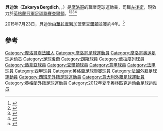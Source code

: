 {{Infobox football biography
|name                = 貝迪治
|image               =
|caption             =
|fullname            =
|birth_date          = {{birth date and age|1989|01|07|df=yes}}
|birth_place         = {{FRA}}[[貢比涅|貢比涅]]
|height              = {{height|m=1.78|precision=0}}
|position            = [[左後衛|左後衛]]
|currentclub         = [[查爾頓體育足球會|查爾頓]]
|clubnumber          =
|youthyears1         = 2004–2007
|youthclubs1         = [[斯特拉斯堡競賽會|斯特拉斯堡]]
|youthyears2         = 2007–2009
|youthclubs2         = [[格迪爾體育會|格迪爾]]
|collegeyears1       =
|collegeclubs1       =
|collegecaps1        =
|collegegoals1       =
|years1              = 2009–2010
|clubs1              = [[馬卡比巴黎大都會足球會|馬卡比巴黎大都會]]
|caps1               = 31
|goals1              = 1
|years2              = 2010–2013
|clubs2              = [[朗斯競賽會|朗斯]]
|caps2               = 56
|goals2              = 2
|years3              = 2013–2015
|clubs3              = [[皇家華拉度列足球會|華拉度列]]
|caps3               = 39
|goals3              = 5
|years4              = 2015
|clubs4              = → [[热那亚板球与足球俱乐部|熱拿亞]] (租借)
|caps4               = 11
|goals4              = 0
|years5              = 2015–
|clubs5              = [[查爾頓體育足球會|查爾頓]]
|caps5               = 0
|goals5              = 0
|nationalyears1      = 2011–
|nationalteam1       = [[摩洛哥23歲以下國家足球隊|摩洛哥23歲以下國家足球隊]]
|nationalcaps1       = 8
|nationalgoals1      = ?
|nationalyears2      = 2012–
|nationalteam2       = [[摩洛哥國家足球隊|摩洛哥國家足球隊]]
|nationalcaps2       = 11
|nationalgoals2      = 0
|medaltemplates      =
|club-update         = 17 May 2015
|nationalteam-update = 24 March 2013
}}

'''貝迪治'''（'''Zakarya Bergdich'''，{{lang-ar|زكرياء برݣديش}}，{{bd|1989年|1月7日||}}）是[[摩洛哥|摩洛哥]]的職業足球運動員，司職[[左後衛|左後衛]]，現效力於[[英格蘭冠軍足球聯賽|英格蘭冠軍足球聯賽]][[查爾頓體育足球會|查爾頓]]。<ref>{{cite web|title=Morocco - Z. Bergdich - Profile with news, career statistics and history - Soccerway|url=http://uk.soccerway.com/players/zakarya-bergdich/156704/|publisher=Soccerway|accessdate=28 July 2012|archive-date=2017-08-13|archive-url=https://web.archive.org/web/20170813055930/http://uk.soccerway.com/players/zakarya-bergdich/156704/|dead-url=no}}</ref><ref>{{cite news|title=FOOTBALL Bergdich, fier d'être un Lensois|url=http://www.courrier-picard.fr/courrier/Sports/Sport-en-Picardie/Bergdich-fier-d-etre-un-Lensois|accessdate=28 July 2012|newspaper=Le Courrier picard|date=20 July 2011|archive-date=2016-03-04|archive-url=https://web.archive.org/web/20160304122704/http://www.courrier-picard.fr/courrier/Sports/Sport-en-Picardie/Bergdich-fier-d-etre-un-Lensois|dead-url=no}}</ref><ref>{{cite news|title=Z. Bergdich: "Lens, la destination idéale"|url=http://www.lensois.com/articles/2126-z-bergdich-lens-la-destination-ideale|accessdate=28 July 2012|newspaper=Lensois|deadurl=yes|archiveurl=https://web.archive.org/web/20130629205943/http://www.lensois.com/articles/2126-z-bergdich-lens-la-destination-ideale|archivedate=2013年6月29日}}</ref><ref>{{cite news|title=Zakaria Bergdich rejoint la CFA lensoise|url=http://www.rclens.fr/infos_2010/06/30_cfa_bergdich/index.php#ancreContenu|accessdate=28 July 2012|newspaper=RC Lens|date=30 June 2010|archive-url=https://web.archive.org/web/20150203172203/http://www.rclens.fr/infos_2010/06/30_cfa_bergdich/index.php#ancreContenu|archive-date=2015-02-03|dead-url=yes}}</ref>

2015年7月23日，貝迪治由[[皇家華拉度列足球會|華拉度列]]加盟至[[查爾頓體育足球會|查爾頓]]並簽約4年。<ref>{{cite news|title=Charlton sign Zakarya Bergdich and Cristian Ceballos|url=http://www.bbc.com/sport/0/football/33640133|accessdate=23 July 2015|date=23 July 2015|work=BBC Sport|archive-date=2015-09-24|archive-url=https://web.archive.org/web/20150924225136/http://www.bbc.com/sport/0/football/33640133|dead-url=no}}</ref>

==參考==
{{Reflist}}

{{DEFAULTSORT:Bergdich, Zakarya}}

[[Category:摩洛哥裔法國人|Category:摩洛哥裔法國人]]
[[Category:摩洛哥足球運動員|Category:摩洛哥足球運動員]]
[[Category:摩洛哥奥运足球运动员|Category:摩洛哥奥运足球运动员]]
[[Category:足球後衛|Category:足球後衛]]
[[Category:朗斯球員|Category:朗斯球員]]
[[Category:華拉度列球員|Category:華拉度列球員]]
[[Category:熱拿亞球員|Category:熱拿亞球員]]
[[Category:查爾頓球員|Category:查爾頓球員]]
[[Category:意甲球員|Category:意甲球員]]
[[Category:法甲球員|Category:法甲球員]]
[[Category:西甲球員|Category:西甲球員]]
[[Category:英格蘭足球聯賽球員|Category:英格蘭足球聯賽球員]]
[[Category:法國外籍足球運動員|Category:法國外籍足球運動員]]
[[Category:西班牙外籍足球運動員|Category:西班牙外籍足球運動員]]
[[Category:意大利外籍足球運動員|Category:意大利外籍足球運動員]]
[[Category:英格蘭外籍足球運動員|Category:英格蘭外籍足球運動員]]
[[Category:2012年夏季奥林匹克运动会足球运动员|Category:2012年夏季奥林匹克运动会足球运动员]]